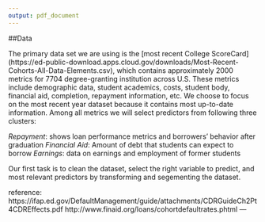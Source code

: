 ```yaml
---
output: pdf_document
---
```


##Data

The primary data set we are using is the [most recent College ScoreCard] (https://ed-public-download.apps.cloud.gov/downloads/Most-Recent-Cohorts-All-Data-Elements.csv), which contains approximately 2000 metrics for 7704 degree-granting institution across U.S. These metrics include demographic data, student academics, costs, student body, financial aid, completion, repayment information, etc. We choose to focus on the most recent year dataset because it contains most up-to-date information. Among all metrics we will select predictors from following three clusters:

_Repayment_: shows loan performance metrics and borrowers' behavior after graduation 
_Financial Aid_: Amount of debt that students can expect to borrow
_Earnings_: data on earnings and employment of former students

Our first task is to clean the dataset, select the right variable to predict, and most relevant predictors by transforming and segementing the dataset.

reference:
https://ifap.ed.gov/DefaultManagement/guide/attachments/CDRGuideCh2Pt4CDREffects.pdf
http://www.finaid.org/loans/cohortdefaultrates.phtml
---

